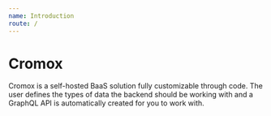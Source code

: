 ```yaml
---
name: Introduction
route: /
---
```


# Cromox

Cromox is a self-hosted BaaS solution fully customizable through code.
The user defines the types of data the backend should be working with and a
GraphQL API is automatically created for you to work with.

